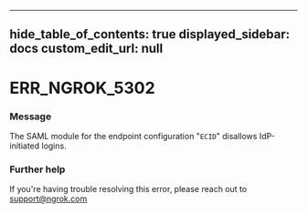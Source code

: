 
---
hide_table_of_contents: true
displayed_sidebar: docs
custom_edit_url: null
---


# ERR_NGROK_5302

### Message
The SAML module for the endpoint configuration "`ECID`" disallows IdP-initiated logins.

### Further help
If you're having trouble resolving this error, please reach out to [support@ngrok.com](mailto:support@ngrok.com?subject=Help%20with%20ERR_NGROK_5302)


<ErrorDetails error='err_ngrok_5302' />
